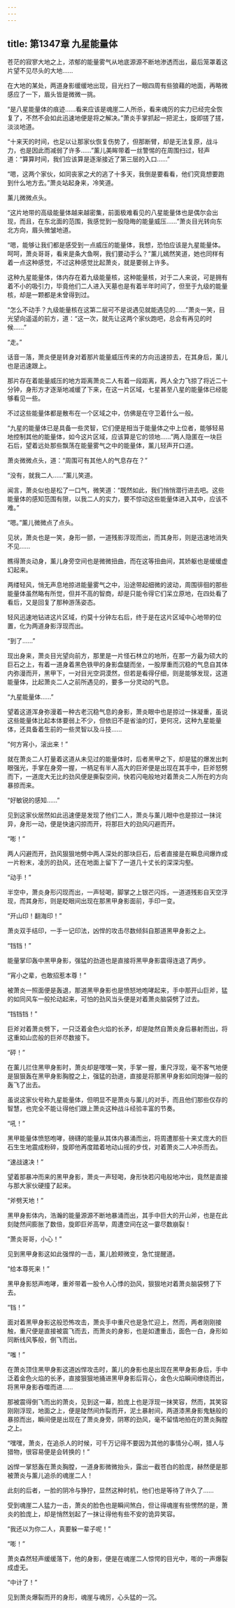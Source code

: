 ```yaml
---
---
---
```

title: 第1347章 九星能量体
---



苍茫的寂寥大地之上，浓郁的能量雾气从地底源源不断地渗透而出，最后笼罩着这片望不见尽头的大地……

在大地的某处，两道身影缓缓地出现，目光扫了一眼四周有些狼藉的地面，再略微感应了一下，眉头皆是微微一挑。

“是八星能量体的痕迹……看来应该是魂崖二人所杀，看来魂厉的实力已经完全恢复了，不然不会如此迅速地便是将之解决。”萧炎手掌抓起一把泥土，旋即搓了搓，淡淡地道。

“十来天的时间，也足以让那家伙恢复伤势了，但那断臂，却是无法复原，战斗力，也是因此而减弱了许多……”薰儿美眸带着一丝警惕的在周围扫过，轻声道：“算算时间，我们应该算是逐渐接近了第三层的入口……”

“嗯，这两个家伙，如同丧家之犬的逃了十多天，我倒是要看看，他们究竟想要跑到什么地方去。”萧炎站起身来，冷笑道。

薰儿微微点头。

“这片地带的高级能量体越来越密集，前面极难看见的八星能量体也是偶尔会出现，而且，在东北面的范围，我感觉到一股隐晦的能量威压……”萧炎目光转向东北方向，眉头微皱地道。

“嗯，能够让我们都是感受到一点威压的能量体，我想，恐怕应该是九星能量体。呵呵，萧炎哥哥，看来是条大鱼啊，我们要动手么？”薰儿嫣然笑道，她也同样有着一点这种感觉，不过这种感觉比起萧炎，就是要弱上许多。

这种九星能量体，体内存在着九级能量核，这种能量核，对于二人来说，可是拥有着不小的吸引力，毕竟他们二人进入天墓也是有着半年时间了，但至于九级的能量核，却是一颗都是未曾得到过。

“怎么不动手？九级能量核在这第二层可不是说遇见就能遇见的……”萧炎一笑，目光望向遥遥的前方，道：“这一次，就先让这两个家伙跑吧，总会有再见的时候……”

“走。”

话音一落，萧炎便是转身对着那片能量威压传来的方向迅速掠去，在其身后，薰儿也是迅速跟上。

那片存在着能量威压的地方距离萧炎二人有着一段距离，两人全力飞掠了将近二十分钟，身形方才逐渐地减缓了下来，在这一片区域，七星甚至八星的能量体已经能够看见一些。

不过这些能量体都是散布在一个区域之中，仿佛是在守卫着什么一般。

“九星的能量体已是具备一些灵智，它们便是相当于能量体之中上位者，能够轻易地控制其他的能量体，如今这片区域，应该算是它的领地……”两人隐匿在一块巨石后，望着远处那些飘荡在能量雾气之中的能量体，薰儿轻声开口道。

萧炎微微点头，道：“周围可有其他人的气息存在？”

“没有，就我二人……”薰儿笑道。

闻言，萧炎似也是松了一口气，微笑道：“既然如此，我们悄悄潜行进去吧。这些能量体的感知范围有限，以我二人的实力，要不惊动这些能量体进入其中，应该不难。”

“嗯。”薰儿微微点了点头。

见状，萧炎也是一笑，身形一颤，一道残影浮现而出，而其身形，则是迅速地消失不见……

瞧得萧炎动身，薰儿身旁空间也是微微扭曲，而在这等扭曲间，其娇躯也是缓缓虚幻起来。

两缕轻风，悄无声息地掠进能量雾气之中，沿途带起细微的波动，周围徘徊的那些能量体虽然略有所觉，但并不高的智商，却是只能令得它们呆立原地，在四处看了看后，又是回复了那种游荡姿态。

轻风迅速地钻进这片区域，约莫十分钟左右后，终于是在这片区域中心地带的位置，化为两道身影浮现而出。

“到了……”

现出身来，萧炎目光望向前方，那里是一片怪石林立的地所，在那一方最为硕大的巨石之上，有着一道身着黑色铁甲的身影盘腿而坐，一股厚重而沉稳的气息自其体内弥漫而开，黑甲下，一对目光空洞漠然，但若是看得仔细，则是能够发现，这道能量体，比起萧炎二人之前所遇见的，要多一分灵动的气息。

“九星能量体……”

望着这道浑身弥漫着一种古老沉稳气息的身影，萧炎眼中也是掠过一抹凝重，虽说这些能量体比起本体要弱上不少，但依旧不是省油的灯，更何况，这种九星能量体，还具备着生前的一些灵智以及斗技……

“何方宵小，滚出来！”

就在萧炎二人打量着这道从未见过的能量体时，后者黑甲之下，却是猛的爆发出刺眼强光，手掌在身旁一握，一柄足有半人高大的巨斧便是出现在其手中，巨斧怒劈而下，一道庞大无比的劲风便是撕裂空间，快若闪电般地对着萧炎二人所在的方向暴掠而来。

“好敏锐的感知……”

见到这家伙居然如此迅速便是发现了他们二人，萧炎与薰儿眼中也是掠过一抹诧异，身形一动，便是快速闪掠而开，将那巨大的劲风闪避而开。

“嘭！”

两人闪避而开，劲风狠狠地劈中两人深处的那块巨石，后者直接是在瞬息间爆炸成一片粉末，凌厉的劲风，还在地面上留下了一道几十丈长的深深沟壑。

“动手！”

半空中，萧炎身形闪现而出，一声轻喝，脚掌之上银芒闪烁，一道道残影自天空浮现，而其身形，则是眨眼间出现在那黑甲身影面前，手印一变。

“开山印！翻海印！”

萧炎双手结印，一手一记印法，凶悍的攻击尽数倾斜自那道黑甲身影之上。

“铛铛！”

能量掌印轰中黑甲身影，强猛的劲道也是直接将黑甲身影震得连退了两步。

“宵小之辈，也敢招惹本尊！”

被萧炎一照面便是轰退，那道黑甲身影也是愤怒地咆哮起来，手中那开山巨斧，猛的如同风车一般抡动起来，可怕的劲风当头便是对着萧炎脑袋劈了过去。

“铛铛铛！”

巨斧对着萧炎劈下，一只泛着金色火焰的长矛，却是陡然自萧炎身后暴射而出，将这重如山峦般的巨斧尽数接下。

“砰！”

在薰儿拦住黑甲身影时，萧炎却是嘿嘿一笑，手掌一握，重尺浮现，毫不客气地便是狠狠轰在黑甲身影胸膛之上，强猛的劲道，直接是将那黑甲身影如同炮弹一般的轰飞了出去。

虽说这家伙号称九星能量体，但明显不是萧炎与薰儿的对手，而且他们那些仅存的智慧，也完全不能让得他们跟上萧炎这种战斗经验丰富的节奏。

“吼！”

黑甲能量体愤怒咆哮，磅礴的能量从其体内暴涌而出，将周遭那些十来丈庞大的巨石生生地震成粉碎，旋即他再度踏着地动山摇的步伐，对着萧炎二人冲杀而去。

“速战速决！”

望着那暴冲而来的黑甲身影，萧炎一声轻喝，身形快若闪电般地冲出，竟然是直接与那大家伙硬撞了起来。

“斧劈天地！”

黑甲身影体内，浩瀚的能量源源不断地暴涌而出，其手中巨大的开山斧，也是在此刻陡然间膨胀了数倍，旋即巨斧高举，周遭空间在这一霎尽数崩裂！

“萧炎哥哥，小心！”

见到黑甲身影这如此强悍的一击，薰儿脸颊微变，急忙提醒道。

“给本尊死来！”

黑甲身影怒声咆哮，重斧带着一股令人心悸的劲风，狠狠地对着萧炎脑袋劈了下去。

“铛！”

面对着黑甲身影这般恐怖攻击，萧炎手中重尺也是急忙迎上，然而，两者刚刚接触，重尺便是直接被震飞而去，而萧炎的身影，也是如遭重击，面色一白，身形如同断线风筝般，倒飞而出。

“嗤！”

在萧炎顶住黑甲身影这道凶悍攻击时，薰儿的身影也是出现在黑甲身影身后，手中泛着金色火焰的长矛，直接狠狠地捅进黑甲身影后背心，金色火焰瞬间缭绕而出，将黑甲身影吞噬而进……

那被震得倒飞而出的萧炎，见到这一幕，脸庞上也是浮现一抹笑容，然而，其笑容刚刚浮现，地面之上，便是陡然间炸裂而开，泥土暴射间，两道漆黑身影鬼魅般的暴掠而出，瞬间便是出现在了萧炎身旁，阴寒的劲风，毫不留情地拍在的萧炎胸膛之上。

“嘿嘿，萧炎，在追杀人的时候，可千万记得不要因为其他的事情分心啊，猎人与猎物，很容易便是会转换的！”

凶悍一掌怒轰在萧炎胸膛，一道身影微微抬头，露出一截苍白的脸庞，赫然便是那被萧炎与薰儿追杀的魂崖二人！

此刻的后者，一脸的阴冷与狰狞，显然这种时机，他们也是等待了许久了……

受到魂崖二人猛力一击，萧炎的脸色也是瞬间煞白，但让得魂崖有些愣然的是，萧炎的脸庞上，却是悄然划起了一抹让得他有些不安的诡异笑容。

“我还以为你二人，真要躲一辈子呢！”

“嘭！”

萧炎森然轻声缓缓落下，他的身影，便是在魂崖二人惊愕的目光中，嘭的一声爆裂成虚无。

“中计了！”

见到萧炎爆裂而开的身形，魂崖与魂厉，心头猛的一沉。